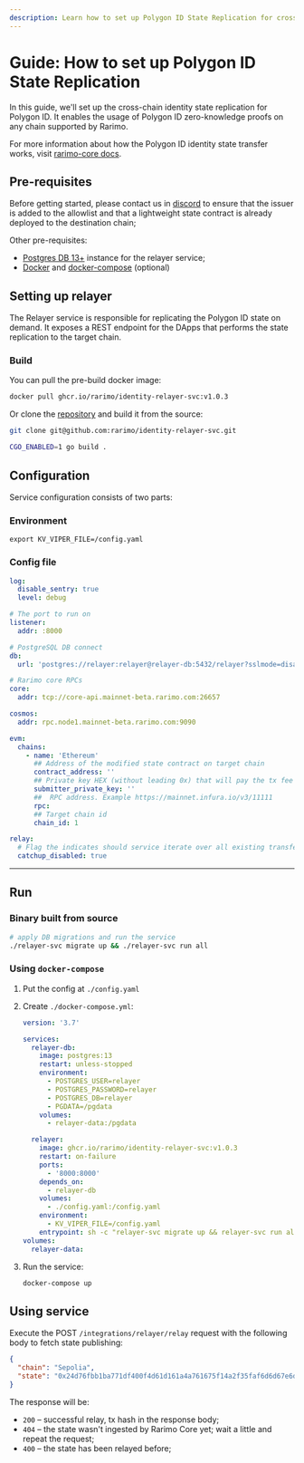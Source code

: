 ```yaml
---
description: Learn how to set up Polygon ID State Replication for cross-chain identity state transfer.
---
```


# Guide: How to set up Polygon ID State Replication

In this guide, we'll set up the cross-chain identity state replication for Polygon ID. It enables the usage of Polygon ID zero-knowledge proofs on any chain supported by Rarimo.

For more information about how the Polygon ID identity state transfer works, visit [rarimo-core docs](https://github.com/rarimo/rarimo-core/blob/master/docs/common/bridging/002-identity.md).

## Pre-requisites

Before getting started, please contact us in [discord](https://discordapp.com/invite/rarimoprotocol) to ensure that the issuer is added to the allowlist and that a lightweight state contract is already deployed to the destination chain;

Other pre-requisites:

- [Postgres DB 13+](https://www.postgresql.org/download/) instance for the relayer service;
- [Docker](https://docs.docker.com/engine/install/) and [docker-compose](https://docs.docker.com/compose/install/) (optional)

## Setting up relayer

The Relayer service is responsible for replicating the Polygon ID state on demand. It exposes a REST endpoint for the DApps that performs the state replication to the target chain.

### Build

You can pull the pre-build docker image:

```sh
docker pull ghcr.io/rarimo/identity-relayer-svc:v1.0.3
```

Or clone the [repository](https://github.com/rarimo/identity-relayer-svc) and build it from the source:

<!-- TODO: fix docker image -->

```sh
git clone git@github.com:rarimo/identity-relayer-svc.git

CGO_ENABLED=1 go build .
```

## Configuration

Service configuration consists of two parts:

### Environment

```shell
export KV_VIPER_FILE=/config.yaml
```

### Config file

```yaml
log:
  disable_sentry: true
  level: debug

# The port to run on
listener:
  addr: :8000

# PostgreSQL DB connect
db:
  url: 'postgres://relayer:relayer@relayer-db:5432/relayer?sslmode=disable'

# Rarimo core RPCs
core:
  addr: tcp://core-api.mainnet-beta.rarimo.com:26657

cosmos:
  addr: rpc.node1.mainnet-beta.rarimo.com:9090

evm:
  chains:
    - name: 'Ethereum'
      ## Address of the modified state contract on target chain
      contract_address: ''
      ## Private key HEX (without leading 0x) that will pay the tx fee
      submitter_private_key: ''
      ##  RPC address. Example https://mainnet.infura.io/v3/11111
      rpc:
      ## Target chain id
      chain_id: 1

relay:
  # Flag the indicates should service iterate over all existing transfer operation and fill the database
  catchup_disabled: true
```

---

## Run

### Binary built from source

```sh
# apply DB migrations and run the service
./relayer-svc migrate up && ./relayer-svc run all
```

### Using `docker-compose`

1. Put the config at `./config.yaml`
1. Create `./docker-compose.yml`:

   ```yaml
   version: '3.7'

   services:
     relayer-db:
       image: postgres:13
       restart: unless-stopped
       environment:
         - POSTGRES_USER=relayer
         - POSTGRES_PASSWORD=relayer
         - POSTGRES_DB=relayer
         - PGDATA=/pgdata
       volumes:
         - relayer-data:/pgdata

     relayer:
       image: ghcr.io/rarimo/identity-relayer-svc:v1.0.3
       restart: on-failure
       ports:
         - '8000:8000'
       depends_on:
         - relayer-db
       volumes:
         - ./config.yaml:/config.yaml
       environment:
         - KV_VIPER_FILE=/config.yaml
       entrypoint: sh -c "relayer-svc migrate up && relayer-svc run all"
   volumes:
     relayer-data:
   ```

1. Run the service:

   ```sh
   docker-compose up
   ```

## Using service

Execute the POST `/integrations/relayer/relay` request with the following body to fetch state publishing:

```json
{
  "chain": "Sepolia",
  "state": "0x24d76fbb1ba771df400f4d61d161a4a761675f14a2f35faf6d6d67e6d8be5fe6"
}
```

The response will be:

- `200` – successful relay, tx hash in the response body;
- `404` – the state wasn't ingested by Rarimo Core yet; wait a little and repeat the request;
- `400` – the state has been relayed before; <!-- TODO: fix me -->
